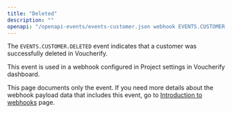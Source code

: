 ```yaml
---
title: "Deleted"
description: ""
openapi: "/openapi-events/events-customer.json webhook EVENTS.CUSTOMER.DELETED"
---
```


The `EVENTS.CUSTOMER.DELETED` event indicates that a customer was successfully deleted in Voucherify.

This event is used in a webhook configured in Project settings in Voucherify dashboard.

<Note>This page documents only the event. If you need more details about the webhook payload data that includes this event, go to [Introduction to webhooks](/api-reference/introduction-to-webhooks "Introduction to webhooks v2024-01-01") page.</Note>